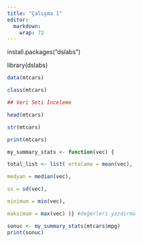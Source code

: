 ```yaml
---
title: "Çalışma 1"
editor: 
  markdown: 
    wrap: 72
---
```


install.packages("dslabs")

library(dslabs)

```r



data(mtcars)

class(mtcars)

## Veri Seti İnceleme

head(mtcars)

str(mtcars)

print(mtcars)

my_summary_stats <- function(vec) {

total_list <- list( ortalama = mean(vec),

medyan = median(vec),

ss = sd(vec),

minimum = min(vec),

maksimum = max(vec) )} #değerleri yazdırma

sonuc <- my_summary_stats(mtcars$mpg) 
print(sonuc)

```
